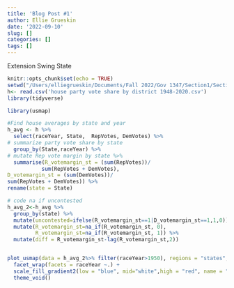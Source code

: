 ```yaml
---
title: 'Blog Post #1'
author: Ellie Grueskin
date: '2022-09-10'
slug: []
categories: []
tags: []
---
```


Extension Swing State
```r
knitr::opts_chunk$set(echo = TRUE)
setwd("/Users/elliegrueskin/Documents/Fall 2022/Gov 1347/Section1/Section Data")
h<- read.csv('house party vote share by district 1948-2020.csv')
library(tidyverse)

library(usmap)
```

```r

#Find house averages by state and year
h_avg <- h %>%
  select(raceYear, State,  RepVotes, DemVotes) %>%
# summarize party vote share by state
  group_by(State,raceYear) %>%
# mutate Rep vote margin by state %>%
  summarise(R_votemargin_st = (sum(RepVotes))/
           sum(RepVotes + DemVotes),
D_votemargin_st = (sum(DemVotes))/
sum(RepVotes + DemVotes)) %>%
rename(state = State)

# code na if uncontested
h_avg_2<-h_avg %>%
  group_by(state) %>%
  mutate(uncontested=ifelse(R_votemargin_st==1|D_votemargin_st==1,1,0))%>%
  mutate(R_votemargin_st=na_if(R_votemargin_st, 0),
         R_votemargin_st=na_if(R_votemargin_st, 1)) %>%
  mutate(diff = R_votemargin_st-lag(R_votemargin_st,2))


plot_usmap(data = h_avg_2%>% filter(raceYear>1950), regions = "states", values = "diff") +
  facet_wrap(facets = raceYear ~.) +
  scale_fill_gradient2(low = "blue", mid="white",high = "red", name = "Diff in GOP two-party 4-yr \n voteshare margin\n gray means uncontested or not available") +
  theme_void()
```

